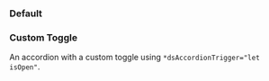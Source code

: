 

### Default

<Canvas of={DsAccordionStories.Default}></Canvas>

### Custom Toggle

An accordion with a custom toggle using `*dsAccordionTrigger="let isOpen"`.

<Canvas of={DsAccordionStories.WithCustomToggle}></Canvas>
